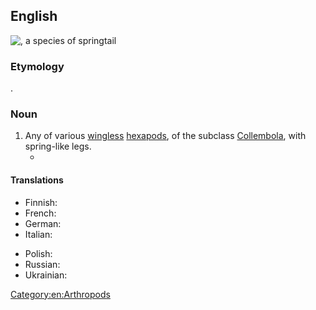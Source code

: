 ==English==
[[File:Springtail spermatophore.jpg|right|thumb|{{taxlink|Sminthurus viridis|species}}, a species of '''springtail''']]
{{wikipedia}}

===Etymology===
{{compound|en|spring|tail}}.

===Noun===
{{en-noun}}

# Any of various [[wingless]] [[hexapod]]s, of the subclass [[Collembola]], with spring-like legs.
#* {{quote-journal|en|author=Oliver Whang|title=Why Fly or Swim When You Can Jump? Ask the Springtail.|work=The New York Times|date=2022-11-07|url=https://www.nytimes.com/2022/11/07/science/springtail-jumps.html|issn=0362-4331|passage=Among the wonders of the natural world that few people have ever noticed: a semiaquatic '''springtail''' in motion.}}

====Translations====
{{trans-top|springtail}}
* Finnish: {{t+|fi|hyppyhäntäinen}}
* French: {{t+|fr|collembole|m}}
* German: {{t|de|Springschwanz|m}}
* Italian: {{t|it|collembolo|m}}
{{trans-mid}}
* Polish: {{t|pl|skoczogonek|m}}
* Russian: {{t+|ru|колле́мбола|f}}
* Ukrainian: {{t|uk|коле́мбола|f}}
{{trans-bottom}}

[[Category:en:Arthropods]]